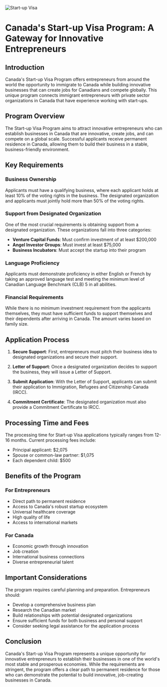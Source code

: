 ![Start-up Visa](/pathways/start-up.jpg)
# Canada's Start-up Visa Program: A Gateway for Innovative Entrepreneurs

## Introduction

Canada's Start-up Visa Program offers entrepreneurs from around the world the opportunity to immigrate to Canada while building innovative businesses that can create jobs for Canadians and compete globally. This unique program connects immigrant entrepreneurs with private sector organizations in Canada that have experience working with start-ups.

## Program Overview

The Start-up Visa Program aims to attract innovative entrepreneurs who can establish businesses in Canada that are innovative, create jobs, and can compete on a global scale. Successful applicants receive permanent residence in Canada, allowing them to build their business in a stable, business-friendly environment.

## Key Requirements

### Business Ownership
Applicants must have a qualifying business, where each applicant holds at least 10% of the voting rights in the business. The designated organization and applicants must jointly hold more than 50% of the voting rights.

### Support from Designated Organization
One of the most crucial requirements is obtaining support from a designated organization. These organizations fall into three categories:

- **Venture Capital Funds**: Must confirm investment of at least $200,000
- **Angel Investor Groups**: Must invest at least $75,000
- **Business Incubators**: Must accept the startup into their program

### Language Proficiency
Applicants must demonstrate proficiency in either English or French by taking an approved language test and meeting the minimum level of Canadian Language Benchmark (CLB) 5 in all abilities.

### Financial Requirements
While there is no minimum investment requirement from the applicants themselves, they must have sufficient funds to support themselves and their dependents after arriving in Canada. The amount varies based on family size.

## Application Process

1. **Secure Support**: First, entrepreneurs must pitch their business idea to designated organizations and secure their support.

2. **Letter of Support**: Once a designated organization decides to support the business, they will issue a Letter of Support.

3. **Submit Application**: With the Letter of Support, applicants can submit their application to Immigration, Refugees and Citizenship Canada (IRCC).

4. **Commitment Certificate**: The designated organization must also provide a Commitment Certificate to IRCC.

## Processing Time and Fees

The processing time for Start-up Visa applications typically ranges from 12-16 months. Current processing fees include:

- Principal applicant: $2,075
- Spouse or common-law partner: $1,075
- Each dependent child: $500

## Benefits of the Program

### For Entrepreneurs
- Direct path to permanent residence
- Access to Canada's robust startup ecosystem
- Universal healthcare coverage
- High quality of life
- Access to international markets

### For Canada
- Economic growth through innovation
- Job creation
- International business connections
- Diverse entrepreneurial talent

## Important Considerations

The program requires careful planning and preparation. Entrepreneurs should:

- Develop a comprehensive business plan
- Research the Canadian market
- Build relationships with potential designated organizations
- Ensure sufficient funds for both business and personal support
- Consider seeking legal assistance for the application process

## Conclusion

Canada's Start-up Visa Program represents a unique opportunity for innovative entrepreneurs to establish their businesses in one of the world's most stable and prosperous economies. While the requirements are stringent, the program offers a clear path to permanent residence for those who can demonstrate the potential to build innovative, job-creating businesses in Canada.

